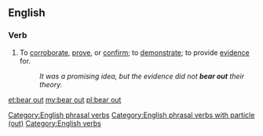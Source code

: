 ==English==

===Verb===
{{en-verb|head=[[bear]] [[out]]|bears out|bearing out|bore out|borne out}}
# {{context|transitive|lang=en}} To [[corroborate]], [[prove]], or [[confirm]]; to [[demonstrate]]; to provide [[evidence]] for.
#: ''It was a promising idea, but the evidence did not '''bear out''' their theory.''
[[Category:English phrasal verbs]]
[[Category:English phrasal verbs with particle (out)]]
[[Category:English verbs]]

[[et:bear out]]
[[my:bear out]]
[[pl:bear out]]